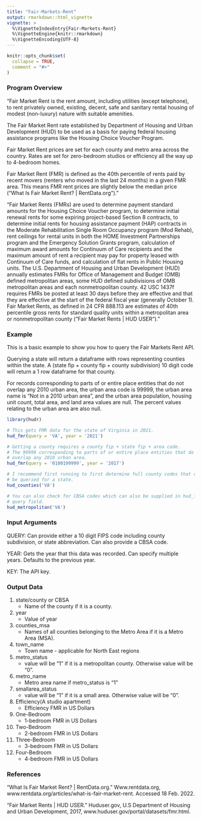 ```yaml
---
title: "Fair-Markets-Rent"
output: rmarkdown::html_vignette
vignette: >
  %\VignetteIndexEntry{Fair-Markets-Rent}
  %\VignetteEngine{knitr::rmarkdown}
  %\VignetteEncoding{UTF-8}
---
```


```r
knitr::opts_chunk$set(
  collapse = TRUE,
  comment = "#>"
)
```

### Program Overview

"Fair Market Rent is the rent amount, including utilities (except telephone),
to rent privately owned, existing, decent, safe and sanitary rental housing of 
modest (non-luxury) nature with suitable amenities.

The Fair Market Rent rate established by Department of Housing and Urban 
Development (HUD) to be used as a basis for paying federal housing assistance
programs like the Housing Choice Voucher Program.

Fair Market Rent prices are set for each county and metro area across the
country. Rates are set for zero-bedroom studios or efficiency all the way
up to 4-bedroom homes.

Fair Market Rent (FMR) is defined as the 40th percentile of rents paid by 
recent movers (renters who moved in the last 24 months) in a given FMR area. 
This means FMR rent prices are slightly below the median price 
("What Is Fair Market Rent? | RentData.org")."


"Fair Market Rents (FMRs) are used to determine payment standard amounts for the
Housing Choice Voucher program, to determine initial renewal rents for some
expiring project-based Section 8 contracts, to determine initial rents for
housing assistance payment (HAP) contracts in the Moderate Rehabilitation Single
Room Occupancy program (Mod Rehab), rent ceilings for rental units in both the
HOME Investment Partnerships program and the Emergency Solution Grants program,
calculation of maximum award amounts for Continuum of Care recipients and the
maximum amount of rent a recipient may pay for property leased with Continuum of
Care funds, and calculation of flat rents in Public Housing units. The U.S.
Department of Housing and Urban Development (HUD) annually estimates FMRs for
Office of Management and Budget (OMB) defined metropolitan areas, some HUD
defined subdivisions of OMB metropolitan areas and each nonmetropolitan county.
42 USC 1437f requires FMRs be posted at least 30 days before they are effective
and that they are effective at the start of the federal fiscal year (generally
October 1). Fair Market Rents, as defined in 24 CFR 888.113 are estimates of
40th percentile gross rents for standard quality units within a metropolitan
area or nonmetropolitan county ("Fair Market Rents | HUD USER")."

### Example

This is a basic example to show you how to query the Fair Markets Rent API. 

Querying a state will return a dataframe with rows representing counties 
within the state. A (state fip + county fip + county subdivision) 10 digit code
will return a 1 row dataframe for that county.

For records corresponding to parts of or entire place entities that do not
overlap any 2010 urban area, the urban area code is 99999, the urban area name
is “Not in a 2010 urban area”, and the urban area population, housing unit
count, total area, and land area values are null. The percent values relating to
the urban area are also null.

```r
library(hudr)

# This gets FMR data for the state of Virginia in 2021.
hud_fmr(query = 'VA', year = '2021')

# Getting a county requires a county fip + state fip + area code.
# The 99999 corresponding to parts of or entire place entities that do not
# overlap any 2010 urban area.
hud_fmr(query = '0100199999', year = '2017')

# I recommend first running to first determine full county codes that can
# be queried for a state. 
hud_counties('VA') 

# You can also check for CBSA codes which can also be supplied in hud_fmr()
# query field.
hud_metropolitan('VA') 
```

### Input Arguments

QUERY: Can provide either a 10 digit FIPS code including county 
subdivision, or state abbreviation. Can also provide a CBSA code.

YEAR: Gets the year that this data was recorded. Can specify multiple years.
Defaults to the previous year.

KEY: The API key.

### Output Data 

1) state/county or CBSA 
    * Name of the county if it is a county.


2) year 
    * Value of year


3) counties_msa 
    * Names of all counties belonging to the Metro Area if it is a Metro Area
    (MSA).


4) town_name 
    * Town name - applicable for North East regions


5) metro_status 
    * value will be "1" if it is a metropolitan county. Otherwise value will be
    "0".


6) metro_name 
    * Metro area name if metro_status is "1"


7) smallarea_status 
    * value will be "1" if it is a small area. Otherwise value will be "0".


8) Efficiency(A studio apartment) 
    * Efficiency FMR in US Dollars


9) One-Bedroom 
    * 1-bedroom FMR in US Dollars


10) Two-Bedroom 
    * 2-bedroom FMR in US Dollars


11) Three-Bedroom 
    * 3-bedroom FMR in US Dollars


12) Four-Bedroom 
    * 4-bedroom FMR in US Dollars
    

### References

"What Is Fair Market Rent? | RentData.org." Www.rentdata.org,
www.rentdata.org/articles/what-is-fair-market-rent. Accessed 18 Feb. 2022.

"Fair Market Rents | HUD USER." Huduser.gov, U.S Department of Housing and Urban
Development, 2017, www.huduser.gov/portal/datasets/fmr.html.
